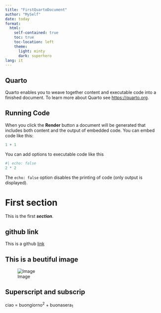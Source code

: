 ```yaml
---
title: "FirstQuartoDocument"
author: "MySelf"
date: today
format: 
  html:
    self-contained: true
    toc: true                 
    toc-location: left      
    theme:
      light: minty 
      dark: superhero
lang: it                 
---
```


## Quarto

Quarto enables you to weave together content and executable code into a finished document. To learn more about Quarto see <https://quarto.org>.

## Running Code

When you click the **Render** button a document will be generated that includes both content and the output of embedded code. You can embed code like this:

```r
1 + 1
```

You can add options to executable code like this 

```r
#| echo: false
2 * 2
```

The `echo: false` option disables the printing of code (only output is displayed).

# First section

This is the first ***section***. 

## github link

This is a github [link](https://quarto.org)

## This is a beutiful image

![Image](C:\Users\LG\OneDrive\Documenti\CORSI\R e Quarto\Quarto\QuartoProject\FirstQuartoFile_files\img)

## Superscript and subscrip

ciao = buongiorno^2^ + buonasera~1~
